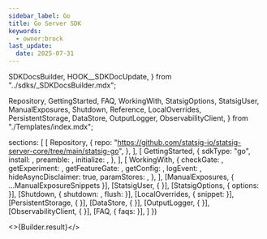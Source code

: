 ```yaml
---
sidebar_label: Go
title: Go Server SDK
keywords:
  - owner:brock
last_update:
  date: 2025-07-31
---
```


  SDKDocsBuilder,
  HOOK__SDKDocUpdate,
} from "../sdks/_SDKDocsBuilder.mdx";

  Repository,
  GettingStarted,
  FAQ,
  WorkingWith,
  StatsigOptions,
  StatsigUser,
  ManualExposures,
  Shutdown,
  Reference,
  LocalOverrides,
  PersistentStorage,
  DataStore,
  OutputLogger,
  ObservabilityClient,
} from "./Templates/index.mdx";


  sections: [
    [
      Repository,
      {
        repo: "https://github.com/statsig-io/statsig-server-core/tree/main/statsig-go",
      },
    ],
    [
      GettingStarted,
      {
        sdkType: "go",
        install: <Install />,
        preamble: <Preamble />,
        initialize: <Initialize />,
      },
    ],
    [
      WorkingWith,
      {
        checkGate: <CheckGate />,
        getExperiment: <GetExperiment />,
        getFeatureGate: <GetFeatureGate />,
        getConfig: <GetConfig />,
        logEvent: <LogEvent />,
        hideAsyncDisclaimer: true,
        paramStores: <ParamStores />,
      },
    ],
    [ManualExposures, { ...ManualExposureSnippets }],
    [StatsigUser, { }],
    [StatsigOptions, { options: <Options /> }],
    [Shutdown, { shutdown: <ShutdownSnippet />, flush: <Flush /> }],
    [LocalOverrides, { snippet: <LocalOverridesSnippet /> }],
    [PersistentStorage, { }],
    [DataStore, { }],
    [OutputLogger, { }],
    [ObservabilityClient, { }],
    [FAQ, { faqs: <MoreFAQs /> }],
  ]
})


<>{Builder.result}</>

